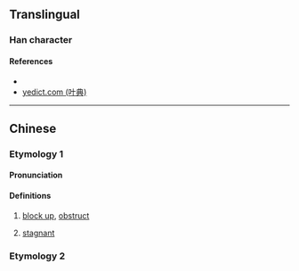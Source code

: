 {{character info/new}}
==Translingual==

===Han character===
{{Han char|rn=85|rad=水|as=06|sn=9|four=|canj=EGDI|ids=⿰氵寺}}

====References====
* {{Han ref|kx=0620.070|dkj=17376|dj=1015.110|hdz=31601.080|uh=6D14|ud=27924}}
* [http://yedict.com/htm/6D/6D14.htm yedict.com (叶典)]

----

==Chinese==
{{zh-forms}}

===Etymology 1===
====Pronunciation====
{{zh-pron
|m=zhǐ
|c=zi2
|mc=y
|oc=y
|ma=
|cat=v,a
}}

====Definitions====
{{zh-hanzi}}

# {{lb|zh|archaic}} [[block up]], [[obstruct]]
# {{lb|zh|archaic}} [[stagnant]]

===Etymology 2===
{{zh-see|沚|a}}